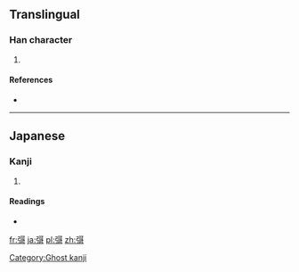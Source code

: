 ==Translingual==

===Han character===
{{Han char|rn=57|rad=弓|as=10|sn=13|four=|canj=弓一口口 (NMRR)|ids=⿰[[弓]][[哥]]}}

# {{defn|Han|sort=弓10}}

====References====
* {{Han ref|kx=0360.301|hdz=21001.051|uh=5F41|ud=24385}}

----

==Japanese==

===Kanji===
{{ja-kanji|grade=|rs=弓10}}

# {{defn|lang=ja|sort=弓10}}

====Readings====
* {{ja-readings|on=[[せい]] (sei)|kun=}}

[[Category:Ghost kanji]]

[[fr:彁]]
[[ja:彁]]
[[pl:彁]]
[[zh:彁]]